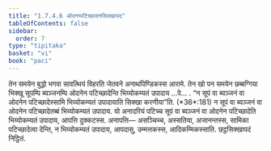 ```yaml
---
title: "1.7.4.6 ओदनप्पटिच्छादनसिक्खापद"
tableOfContents: false
sidebar:
  order: 7
type: "tipitaka"
basket: "vi"
book: "paci"
---
```



<DynamicBreadcrumb />

<Division number="611" book="paci">

<Paragraph number="1860" book="paci">
तेन समयेन बुद्धो भगवा सावत्थियं विहरति जेतवने अनाथपिण्डिकस्स आरामे. तेन खो पन समयेन छब्बग्गिया भिक्खू सूपम्पि ब्यञ्जनम्पि ओदनेन पटिच्छादेन्ति भिय्योकम्यतं उपादाय …पे… .
</Paragraph>

<Paragraph number="1861" book="paci">
<Emphasis>“न सूपं वा ब्यञ्जनं वा ओदनेन पटिच्छादेस्सामि भिय्योकम्यतं उपादायाति सिक्खा करणीया”</Emphasis>ति. (*36*:<Emphasis>181</Emphasis>)
</Paragraph>

<Paragraph number="1862" book="paci">
न सूपं वा ब्यञ्जनं वा ओदनेन पटिच्छादेतब्बं भिय्योकम्यतं उपादाय. यो अनादरियं पटिच्च सूपं वा ब्यञ्जनं वा ओदनेन पटिच्छादेति भिय्योकम्यतं उपादाय, आपत्ति दुक्कटस्स.
</Paragraph>

<Paragraph number="1863" book="paci">
अनापत्ति— असञ्चिच्च, अस्सतिया, अजानन्तस्स, सामिका पटिच्छादेत्वा देन्ति, न भिय्योकम्यतं उपादाय, आपदासु, उम्मत्तकस्स, आदिकम्मिकस्साति.

</Paragraph>
</Division>

<Paragraph number="1864" type="center" book="paci">
छट्ठसिक्खापदं निट्ठितं.
</Paragraph>
